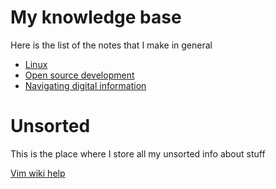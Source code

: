 = My knowledge base =

Here is the list of the notes that I make in general

* [[Linux]]
* [[Open source|Open source development]]
* [[Navigating digital information]]



= Unsorted =

This is the place where I store all my unsorted info about stuff

[[vimwiki|Vim wiki help]]
